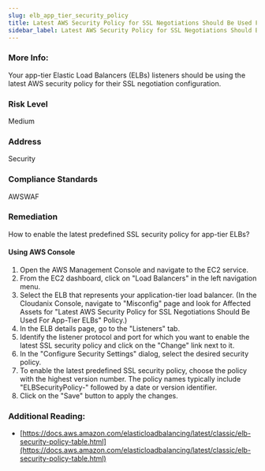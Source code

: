 ```yaml
---
slug: elb_app_tier_security_policy
title: Latest AWS Security Policy for SSL Negotiations Should Be Used For App-Tier ELBs
sidebar_label: Latest AWS Security Policy for SSL Negotiations Should Be Used For App-Tier ELBs
---
```


### More Info:

Your app-tier Elastic Load Balancers (ELBs) listeners should be using the latest AWS security policy for their SSL negotiation configuration.

### Risk Level

Medium

### Address

Security

### Compliance Standards

AWSWAF

### Remediation

How to enable the latest predefined SSL security policy for app-tier ELBs?

#### Using AWS Console

1. Open the AWS Management Console and navigate to the EC2 service.
2. From the EC2 dashboard, click on "Load Balancers" in the left navigation menu.
3. Select the ELB that represents your application-tier load balancer.
    (In the Cloudanix Console, navigate to "Misconfig" page and look for Affected Assets for "Latest AWS Security Policy for SSL Negotiations Should Be Used For App-Tier ELBs" Policy.)
4. In the ELB details page, go to the "Listeners" tab.
5. Identify the listener protocol and port for which you want to enable the latest SSL security policy and click on the "Change" link next to it.
6. In the "Configure Security Settings" dialog, select the desired security policy.
7. To enable the latest predefined SSL security policy, choose the policy with the highest version number. The policy names typically include "ELBSecurityPolicy-" followed by a date or version identifier.
8. Click on the "Save" button to apply the changes.

### Additional Reading:

- [https://docs.aws.amazon.com/elasticloadbalancing/latest/classic/elb-security-policy-table.html](https://docs.aws.amazon.com/elasticloadbalancing/latest/classic/elb-security-policy-table.html) 

